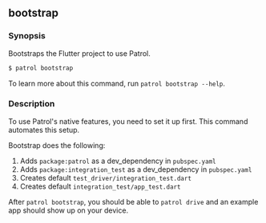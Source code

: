 ## bootstrap

### Synopsis

Bootstraps the Flutter project to use Patrol.

```bash
$ patrol bootstrap
```

To learn more about this command, run `patrol bootstrap --help`.

### Description

To use Patrol's native features, you need to set it up first. This command
automates this setup.

Bootstrap does the following:

1. Adds `package:patrol` as a dev_dependency in `pubspec.yaml`
1. Adds `package:integration_test` as a dev_dependency in `pubspec.yaml`
1. Creates default `test_driver/integration_test.dart`
1. Creates default `integration_test/app_test.dart`

After `patrol bootstrap`, you should be able to `patrol drive` and an example
app should show up on your device.
